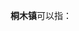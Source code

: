 '''桐木镇'''可以指：
{{PRC admin/disambig|36/03/22/102/000|43/12/21/105/000|45/13/24/101/000|61/09/28/116/000}}
{{disambig|cat=三字中国镇名消歧义}}
